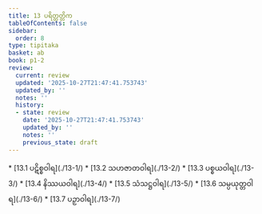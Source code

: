 ```yaml
---
title: 13 ပရိတ္တတ္တိက
tableOfContents: false
sidebar:
  order: 8
type: tipitaka
basket: ab
book: p1-2
review:
  current: review
  updated: '2025-10-27T21:47:41.753743'
  updated_by: ''
  notes: ''
  history:
  - state: review
    date: '2025-10-27T21:47:41.753743'
    updated_by: ''
    notes: ''
    previous_state: draft
---
```



<ReviewStatus review={frontmatter.review} showDetails={true} />

<HypothesisAnnotation frontmatter={frontmatter} />

<DynamicBreadcrumb />



<TableOfContents book="p1-2" section="13">
* [13.1 ပဋိစ္စဝါရ](./13-1/)
* [13.2 သဟဇာတဝါရ](./13-2/)
* [13.3 ပစ္စယဝါရ](./13-3/)
* [13.4 နိဿယဝါရ](./13-4/)
* [13.5 သံသဋ္ဌဝါရ](./13-5/)
* [13.6 သမ္ပယုတ္တဝါရ](./13-6/)
* [13.7 ပဉှာဝါရ](./13-7/)
</TableOfContents>